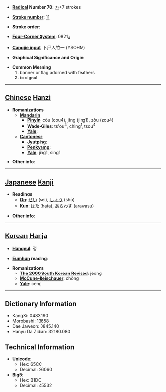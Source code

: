 * '''[[Wiktionary:Chinese radical index| Radical]] Number 70''': [[Wiktionary:Chinese radical index 方|方]]+7 strokes

* '''[[Wiktionary:Chinese total strokes index|Stroke number]]''': [[Wiktionary:Chinese total strokes index 11|11]]

* '''Stroke order''': 

* '''[[Wiktionary:Chinese four corner index|Four-Corner System]]''': 0821<sub>4</sub>

* '''[[Wiktionary:Chinese Cangjie index|Cangjie input]]''': 卜尸人竹一 (YSOHM)

* '''Graphical Significance and Origin''': 

* '''Common Meaning'''
*#banner or flag adorned with feathers
*# to signal


----

== [[Chinese]] [[Hanzi]] ==

* '''Romanizations'''
** '''[[Mandarin]]'''
*** '''[[Pinyin]]''': còu (cou4), jīng (jing1), zòu (zou4)
*** '''[[Wade-Giles]]''': ts'ou<sup>4</sup>, ching<sup>1</sup>, tsou<sup>4</sup>
*** '''[[Yale]]''': 
** '''[[Cantonese]]'''
*** '''[[Jyutping]]''':
*** '''[[Penkyamp]]''': 
*** '''[[Yale]]''': jing1, sing1

* '''Other info''': 

----

== [[Japanese]] [[Kanji]] ==

* '''Readings'''
** '''[[On]]''': [[せい]] (sei), [[しょう]] (shō)
** '''[[Kun]]''': [[はた]] (hata), [[あらわす]] (arawasu)

* '''Other info''':  

----

== [[Korean]] [[Hanja]] ==

* '''[[Hangeul]]''': 정

* '''[[Eumhun]] reading''': 

* '''Romanizations'''
** '''[[The 2000 South Korean Revised Romanization|The 2000 South Korean Revised]]''': jeong
** '''[[McCune-Reischauer]]''': chŏng
** '''[[Yale]]''': ceng

----

== Dictionary Information ==

* KangXi: 0483.190
* Morobashi: 13658
* Dae Jaweon: 0845.140
* Hanyu Da Zidian: 32180.080

== Technical Information ==

* '''Unicode''':
** Hex: 65CC
** Decimal: 26060
* '''Big5''':
** Hex: B1DC
** Decimal: 45532